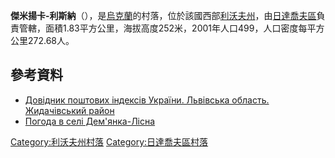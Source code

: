 {{coord|49|24|35|N|24|3|26|E|scale:100000|display=title}}

'''傑米揚卡-利斯納'''（{{lang-uk|Дем'янка-Лісна}}），是[[烏克蘭|烏克蘭]]的村落，位於該國西部[[利沃夫州|利沃夫州]]，由[[日達喬夫區|日達喬夫區]]負責管轄，面積1.83平方公里，海拔高度252米，2001年人口499，人口密度每平方公里272.68人。

==參考資料==
*[http://www.uaidx.com/13/282/index Довідник поштових індексів України. Львівська область. Жидачівський район] {{Wayback|url=http://www.uaidx.com/13/282/index |date=20160909184734 }}
* [http://weather.in.ua/ua/l'vovskaja/6480 Погода в селі Дем'янка-Лісна] {{Wayback|url=http://weather.in.ua/ua/l'vovskaja/6480 |date=20160305083822 }}

{{DEFAULTSORT:Дем'янка-Лісна}}
[[Category:利沃夫州村落|Category:利沃夫州村落]]
[[Category:日達喬夫區村落|Category:日達喬夫區村落]]


{{Lviv-geo-stub}}